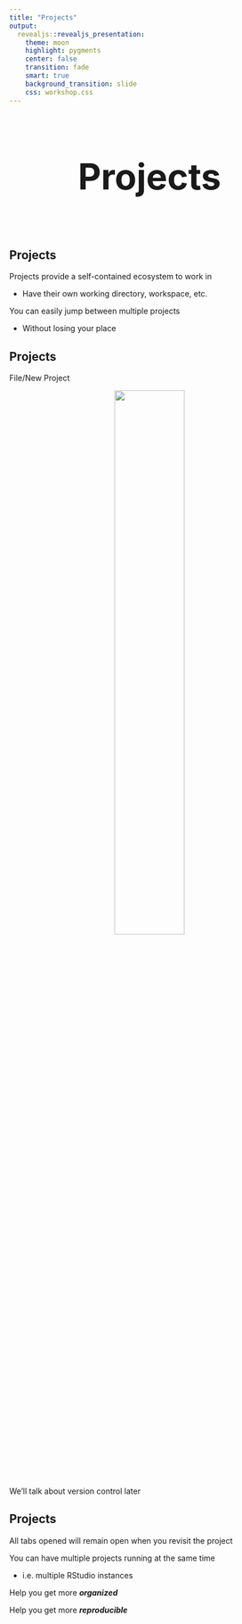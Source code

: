 ```yaml
---
title: "Projects"
output: 
  revealjs::revealjs_presentation:
    theme: moon
    highlight: pygments
    center: false
    transition: fade
    smart: true
    background_transition: slide
    css: workshop.css
---
```



## 

<div style='text-align: center; font-size:32'><h1>Projects<h1></div>


## Projects

<span class="emph">Projects</span> provide a self-contained ecosystem to work in

- Have their own working directory, workspace, etc.

You can easily jump between multiple projects

- Without losing your place


## Projects

File/New Project

<div style='text-align:center;'><img src="../img/project1.png" style='width: 50%;'/></div>


We'll talk about version control later


## Projects

All tabs opened will remain open when you revisit the project

You can have multiple projects running at the same time

- i.e. multiple RStudio instances

Help you get more <span class="emph">***organized***</span>

Help you get more <span class="emph">***reproducible***</span>